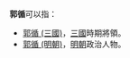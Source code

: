 '''郭循'''可以指：
* [[郭循_(三國)|郭循 (三國)]]，[[三國|三國]]時期將領。
* [[郭循_(明朝)|郭循 (明朝)]]，[[明朝|明朝]]政治人物。
{{disambig|Cat=二字郭姓人名消歧義|xun}}